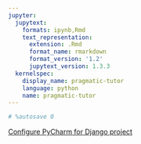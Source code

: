 ```yaml
---
jupyter:
  jupytext:
    formats: ipynb,Rmd
    text_representation:
      extension: .Rmd
      format_name: rmarkdown
      format_version: '1.2'
      jupytext_version: 1.3.3
  kernelspec:
    display_name: pragmatic-tutor
    language: python
    name: pragmatic-tutor
---
```


```python
# %autosave 0
```

[Configure PyCharm for Django project](https://medium.com/@srijan.pydev_21998/configure-pycharm-for-python-django-and-introduction-to-django-rest-framework-f9c1a7cb4ba0)

```python

```
